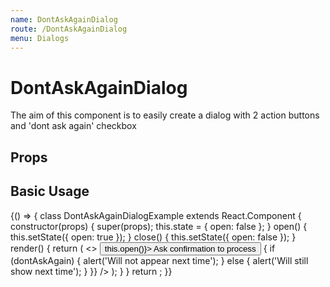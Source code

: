 ```yaml
---
name: DontAskAgainDialog
route: /DontAskAgainDialog
menu: Dialogs
---
```



# DontAskAgainDialog

The aim of this component is to easily create a dialog with 2 action buttons and 'dont ask again' checkbox

## Props

<Props of={DontAskAgainDialog} />

## Basic Usage

<Playground>
  {() => {
    class DontAskAgainDialogExample extends React.Component {
      constructor(props) {
        super(props);
        this.state = { open: false };
      }
      open() {
        this.setState({ open: true });
      }
      close() {
        this.setState({ open: false });
      }
      render() {
        return (
          <>
            <Button variant="contained" onClick={() => this.open()}>
              Ask confirmation to process
            </Button>
            <DontAskAgainDialog
              open={this.state.open}
              onClose={this.close()}
              onConfirm={(dontAskAgain) => {
                if (dontAskAgain) {
                  alert('Will not appear next time');
                } else {
                  alert('Will still show next time');
                }
              }}
            />
          </>
        );
      }
    }
    return <DontAskAgainDialogExample />;
  }}
</Playground>
